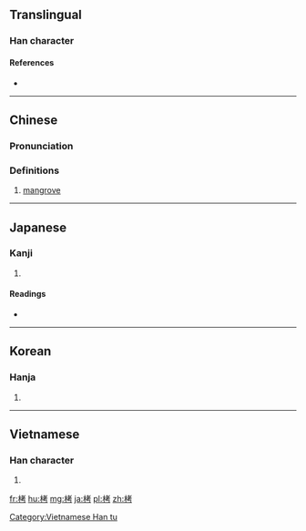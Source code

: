 ==Translingual==

===Han character===
{{Han char|rn=75|rad=木|as=06|sn=10|four=44927|canj=DJKS|ids=⿰[[木]][[考]]}}

====References====
* {{Han ref|kx=0523.220|dkj=14734|dj=0911.190|hdz=21194.060|uh=6832|ud=26674|bh=D1DC|bd=53724}}

----

==Chinese==
{{zh-forms}}

===Pronunciation===
{{zh-pron
|m=kǎo
|c=haau2
|mc=y
|oc=y
|ma=
|cat=n
}}

===Definitions===
# [[mangrove]]

----

==Japanese==

===Kanji===
{{ja-kanji|grade=|rs=木06}}

# {{defn|lang=ja|sort=木06}}

====Readings====
* {{ja-readings|on=[[ごう]] (gō), [[こう]] (kō)|kun=[[たえ]] (tae), [[ぬるで]] (nurude), [[たく]] (taku)}}

----

==Korean==

===Hanja===
{{ko-hanja|hangeul=고|eumhun=|rv=go|mr=ko|y=ko}}

# {{defn|lang=ko|sort=木06}}

----

==Vietnamese==

===Han character===
{{vi-readings|rs=木06|hanviet=khảo}}

# {{defn|lang=vi|sort=木06}}

[[Category:Vietnamese Han tu]]

[[fr:栲]]
[[hu:栲]]
[[mg:栲]]
[[ja:栲]]
[[pl:栲]]
[[zh:栲]]